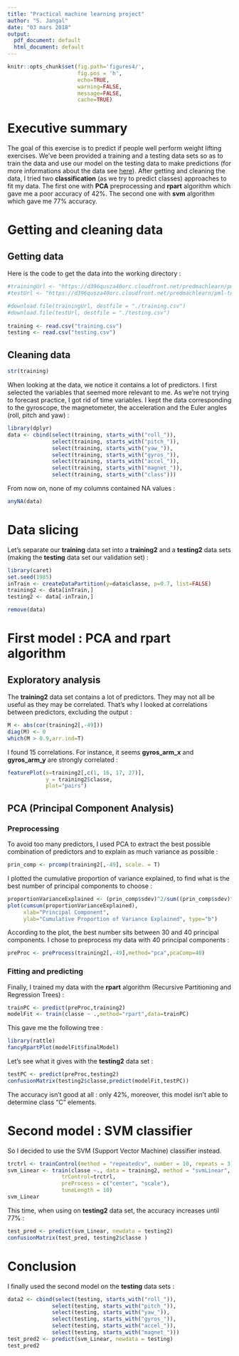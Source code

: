 ```yaml
---
title: "Practical machine learning project"
author: "S. Jangal"
date: "03 mars 2018"
output:
  pdf_document: default
  html_document: default
---
```


```r
knitr::opts_chunk$set(fig.path='figures4/',
                      fig.pos = 'h',
                      echo=TRUE, 
                      warning=FALSE, 
                      message=FALSE,
                      cache=TRUE)
```

# Executive summary

The goal of this exercise is to predict if people well perform weight lifting exercises. We've been provided a training and a testing data sets so as to train the data and use our model on the testing data to make predictions (for more informations about the data see [here]( http://web.archive.org/web/20161224072740/http:/groupware.les.inf.puc-rio.br/har)).
After getting and cleaning the data, I tried two **classification** (as we try to predict classes) approaches to fit my data. The first one with **PCA**  preprocessing and **rpart** algorithm which gave me a poor accuracy of 42%. The second one with **svm** algorithm which gave me 77% accuracy.

# Getting and cleaning data

## Getting data

Here is the code to get the data into the working directory :
```r
#trainingUrl <- "https://d396qusza40orc.cloudfront.net/predmachlearn/pml-training.csv"
#testUrl <- "https://d396qusza40orc.cloudfront.net/predmachlearn/pml-testing.csv"

#download.file(trainingUrl, destfile = "./training.csv")
#download.file(testUrl, destfile = "./testing.csv")
  
training <- read.csv("training.csv")
testing <- read.csv("testing.csv")
```

## Cleaning data

```r
str(training)
```

When looking at the data, we notice it contains a lot of predictors. I first selected the variables that seemed more relevant to me.  As we're not trying to forecast practice, I got rid of time variables. I kept the data corresponding to the gyroscope, the magnetometer, the acceleration and the Euler angles (roll, pitch and yaw) :
```r
library(dplyr)
data <- cbind(select(training, starts_with("roll_")), 
              select(training, starts_with("pitch_")), 
              select(training, starts_with("yaw_")), 
              select(training, starts_with("gyros_")), 
              select(training, starts_with("accel_")), 
              select(training, starts_with("magnet_")), 
              select(training, starts_with("class")))
```

From now on, none of my columns contained NA values :
```r
anyNA(data)
```

# Data slicing

Let's separate our **training** data set into a **training2** and a **testing2** data sets (making the **testing** data set our validation set) :
```r
library(caret)
set.seed(1985)
inTrain <- createDataPartition(y=data$classe, p=0.7, list=FALSE)
training2 <- data[inTrain,]
testing2 <- data[-inTrain,]

remove(data)
```

# First model : PCA and rpart algorithm

## Exploratory analysis

The **training2** data set contains a lot of predictors. They may not all be useful as they may be correlated. That's why I looked at correlations between predictors, excluding the output :
```r
M <- abs(cor(training2[,-49]))
diag(M) <- 0
which(M > 0.9,arr.ind=T)
```

I found 15 correlations. For instance, it seems **gyros_arm_x** and **gyros_arm_y** are strongly correlated :
```r
featurePlot(x=training2[,c(1, 16, 17, 27)],
            y = training2$classe,
            plot="pairs")
```

## PCA (Principal Component Analysis)

### Preprocessing

To avoid too many predictors, I used PCA to extract the best possible combination of predictors and to explain as much variance as possible :
```r
prin_comp <- prcomp(training2[,-49], scale. = T)
```

I plotted the cumulative proportion of variance explained, to find what is the best number of principal components to choose :
```r
proportionVarianceExplained <- (prin_comp$sdev)^2/sum((prin_comp$sdev)^2)
plot(cumsum(proportionVarianceExplained), 
     xlab="Principal Component", 
     ylab="Cumulative Proportion of Variance Explained", type="b")
```

According to the plot, the best number sits between 30 and 40 principal components. I chose to preprocess my data with 40 principal components :
```r
preProc <- preProcess(training2[,-49],method="pca",pcaComp=40)
```

### Fitting and predicting

Finally, I trained my data with the **rpart** algorithm (Recursive Partitioning and Regression Trees) :
```r
trainPC <- predict(preProc,training2)
modelFit <- train(classe ~ .,method="rpart",data=trainPC)
```

This gave me the following tree :
```r
library(rattle)
fancyRpartPlot(modelFit$finalModel)
```

Let's see what it gives with the **testing2** data set :
```r
testPC <- predict(preProc,testing2)
confusionMatrix(testing2$classe,predict(modelFit,testPC))
```

The accuracy isn't good at all : only 42%, moreover, this model isn't able to determine class "C" elements.

# Second model : SVM classifier

So I decided to use the SVM (Support Vector Machine) classifier instead.
```r
trctrl <- trainControl(method = "repeatedcv", number = 10, repeats = 3)
svm_Linear <- train(classe ~., data = training2, method = "svmLinear",
                 trControl=trctrl,
                 preProcess = c("center", "scale"),
                 tuneLength = 10)
svm_Linear
```

This time, when using on **testing2** data set, the accuracy increases until 77% :
```r
test_pred <- predict(svm_Linear, newdata = testing2)
confusionMatrix(test_pred, testing2$classe )
```

# Conclusion

I finally used the second model on the **testing** data sets :
```r
data2 <- cbind(select(testing, starts_with("roll_")), 
              select(testing, starts_with("pitch_")), 
              select(testing, starts_with("yaw_")), 
              select(testing, starts_with("gyros_")), 
              select(testing, starts_with("accel_")), 
              select(testing, starts_with("magnet_")))
test_pred2 <- predict(svm_Linear, newdata = testing)
test_pred2
```





